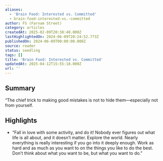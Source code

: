 ```yaml
---
aliases:
  - 'Brain Food: Interested vs. Committed'
  - brain-food-interested-vs.-committed
author: FS (Farnam Street)
category: articles
createdAt: 2025-02-09T20:38:40.000Z
lastHighlightedOn: 2024-06-09T20:24:52.773Z
publishedOn: 2024-06-09T00:00:00.000Z
source: reader
status: seedling
tags: []
title: 'Brain Food: Interested vs. Committed'
updatedAt: 2025-04-12T15:55:18.000Z
url: ''
---
```

## Summary

“The chief trick to making good mistakes is not to hide them—especially not from yourself.

## Highlights

- “Fall in love with some activity, and do it! Nobody ever figures out what life is all about, and it doesn’t matter. Explore the world. Nearly everything is really interesting if you go into it deeply enough. Work as hard and as much as you want to on the things you like to do the best. Don’t think about what you want to be, but what you want to do.”
